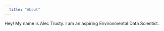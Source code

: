```yaml
---
  title: "About"
---
```


Hey! My name is Alec Trusty. I am an aspiring Environmental Data Scientist.  